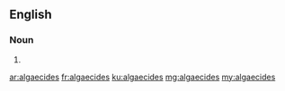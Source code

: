 ==English==

===Noun===
{{head|en|plural}}

# {{plural of|algaecide|lang=en}}

[[ar:algaecides]]
[[fr:algaecides]]
[[ku:algaecides]]
[[mg:algaecides]]
[[my:algaecides]]